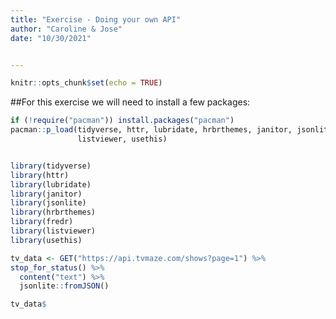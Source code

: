 ```yaml
---
title: "Exercise - Doing your own API"
author: "Caroline & Jose"
date: "10/30/2021"  


---
```


```r
knitr::opts_chunk$set(echo = TRUE)
```

##For this exercise we will need to install a few packages:

```r
if (!require("pacman")) install.packages("pacman")
pacman::p_load(tidyverse, httr, lubridate, hrbrthemes, janitor, jsonlite, fredr, 
               listviewer, usethis)


library(tidyverse)
library(httr)
library(lubridate)
library(janitor)
library(jsonlite)
library(hrbrthemes)
library(fredr)
library(listviewer)
library(usethis)

```




```r


tv_data <- GET("https://api.tvmaze.com/shows?page=1") %>% 
stop_for_status() %>% 
  content("text") %>% 
  jsonlite::fromJSON()

tv_data$



```

